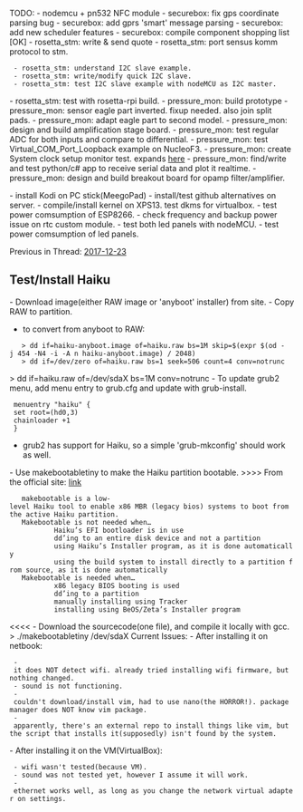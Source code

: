 




TODO:
- nodemcu + pn532 NFC module
- securebox: fix gps coordinate parsing bug
- securebox: add gprs 'smart' message parsing
- securebox: add new scheduler features
- securebox: compile component shopping list [OK]
- rosetta_stm: write & send quote
- rosetta_stm: port sensus komm protocol to stm.
  - rosetta_stm: understand I2C slave example.
  - rosetta_stm: write/modify quick I2C slave.
  - rosetta_stm: test I2C slave example with nodeMCU as I2C master.
- rosetta_stm: test with rosetta-rpi build.
- pressure_mon: build prototype
- pressure_mon: sensor eagle part inverted. fixup needed. also join split pads.
- pressure_mon: adapt eagle part to second model.
- pressure_mon: design and build amplification stage board.
- pressure_mon: test regular ADC for both inputs and compare to differential.
- pressure_mon: test Virtual_COM_Port_Loopback example on NucleoF3.
- pressure_mon: create System clock setup monitor test. expands [[2017-12-17#2|here]]
- pressure_mon: find/write and test python/c# app to receive serial data and plot it realtime.
- pressure_mon: design and build breakout board for opamp filter/amplifier.

- install Kodi on PC stick(MeegoPad)
- install/test github alternatives on server.
- compile/install kernel on XPS13. test dkms for virtualbox.
- test power comsumption of ESP8266.
- check frequency and backup power issue on rtc custom module.
- test both led panels with nodeMCU.
- test power comsumption of led panels.

Previous in Thread: [[2017-12-23]]

== Test/Install Haiku ==
- Download image(either RAW image or 'anyboot' installer) from site.
- Copy RAW to partition.
* to convert from anyboot to RAW:
	> dd if=haiku-anyboot.image of=haiku.raw bs=1M skip=$(expr $(od -j 454 -N4 -i -A n haiku-anyboot.image) / 2048)
	> dd if=/dev/zero of=haiku.raw bs=1 seek=506 count=4 conv=notrunc
> dd if=haiku.raw of=/dev/sdaX bs=1M conv=notrunc
- To update grub2 menu, add menu entry to grub.cfg and update with grub-install.
  menuentry "haiku" {
  set root=(hd0,3)
  chainloader +1
  }
* grub2 has support for Haiku, so a simple 'grub-mkconfig' should work as well.
- Use makebootabletiny to make the Haiku partition bootable.
>>>> From the official site: [[https://www.haiku-os.org/guides/booting/|link]]
	makebootable is a low-level Haiku tool to enable x86 MBR (legacy bios) systems to boot from the active Haiku partition.
	Makebootable is not needed when…
			Haiku’s EFI bootloader is in use
			dd’ing to an entire disk device and not a partition
			using Haiku’s Installer program, as it is done automatically
			using the build system to install directly to a partition from source, as it is done automatically
	Makebootable is needed when…
			x86 legacy BIOS booting is used
			dd’ing to a partition
			manually installing using Tracker
			installing using BeOS/Zeta’s Installer program
<<<<
- Download the sourcecode(one file), and compile it locally with gcc.
> ./makebootabletiny /dev/sdaX
Current Issues:
- After installing it on netbook:
  - it does NOT detect wifi. already tried installing wifi firmware, but nothing changed.
  - sound is not functioning.
  - couldn't download/install vim, had to use nano(the HORROR!). package manager does NOT know vim package.
  - apparently, there's an external repo to install things like vim, but the script that installs it(supposedly) isn't found by the system.
- After installing it on the VM(VirtualBox):
  - wifi wasn't tested(because VM).
  - sound was not tested yet, however I assume it will work.
  - ethernet works well, as long as you change the network virtual adapter on settings.

